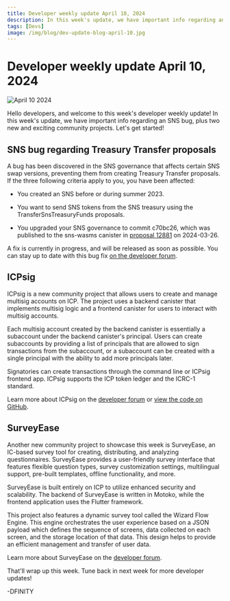 ```yaml
---
title: Developer weekly update April 10, 2024
description: In this week's update, we have important info regarding an SNS bug, plus two new and exciting community projects.
tags: [Devs]
image: /img/blog/dev-update-blog-april-10.jpg
---
```


# Developer weekly update April 10, 2024

![April 10 2024](../../static/img/blog/dev-update-blog-april-10.jpg)

Hello developers, and welcome to this week's developer weekly update! In this week's update, we have important info regarding an SNS bug, plus two new and exciting community projects. Let's get started!

## SNS bug regarding Treasury Transfer proposals

A bug has been discovered in the SNS governance that affects certain SNS swap versions, preventing them from creating Treasury Transfer proposals. If the three following criteria apply to you, you have been affected:

- You created an SNS before or during summer 2023.

- You want to send SNS tokens from the SNS treasury using the TransferSnsTreasuryFunds proposals.

- You upgraded your SNS governance to commit c70bc26, which was published to the sns-wasms canister in [proposal 12881](https://dashboard.internetcomputer.org/proposal/128811) on 2024-03-26.

A fix is currently in progress, and will be released as soon as possible. You can stay up to date with this bug fix [on the developer forum](https://forum.dfinity.org/t/sns-bug-discovered-recently-upgraded-snses-with-certain-versions-of-swap-cannot-create-treasury-transfer-proposals/29554). 

## ICPsig

ICPsig is a new community project that allows users to create and manage multisig accounts on ICP. The project uses a backend canister that implements multisig logic and a frontend canister for users to interact with multisig accounts.

Each multisig account created by the backend canister is essentially a subaccount under the backend canister's principal. Users can create subaccounts by providing a list of principals that are allowed to sign transactions from the subaccount, or a subaccount can be created with a single principal with the ability to add more principals later.

Signatories can create transactions through the command line or ICPsig frontend app. ICPsig supports the ICP token ledger and the ICRC-1 standard.

Learn more about ICPsig on the [developer forum](https://forum.dfinity.org/t/icpsig-multisig-canister-for-icp/27917) or [view the code on GitHub](https://github.com/ICPsig/icpsig).

## SurveyEase

Another new community project to showcase this week is SurveyEase, an IC-based survey tool for creating, distributing, and analyzing questionnaires. SurveyEase provides a user-friendly survey interface that features flexible question types, survey customization settings, multilingual support, pre-built templates, offline functionality, and more.

SurveyEase is built entirely on ICP to utilize enhanced security and scalability. The backend of SurveyEase is written in Motoko, while the frontend application uses the Flutter framework.

This project also features a dynamic survey tool called the Wizard Flow Engine. This engine orchestrates the user experience based on a JSON payload which defines the sequence of screens, data collected on each screen, and the storage location of that data. This design helps to provide an efficient management and transfer of user data. 

Learn more about SurveyEase on the [developer forum](https://forum.dfinity.org/t/surveyease-a-secure-and-customizable-survey-tool-built-on-the-internet-computer/29419).

That'll wrap up this week. Tune back in next week for more developer updates!

-DFINITY